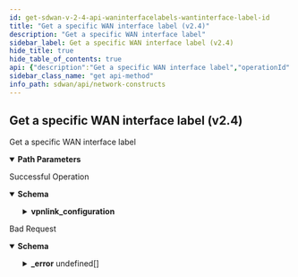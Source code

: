 ```yaml
---
id: get-sdwan-v-2-4-api-waninterfacelabels-wantinterface-label-id
title: "Get a specific WAN interface label (v2.4)"
description: "Get a specific WAN interface label"
sidebar_label: Get a specific WAN interface label (v2.4)
hide_title: true
hide_table_of_contents: true
api: {"description":"Get a specific WAN interface label","operationId":"get-sdwan-v2.4-api-waninterfacelabels-wantinterface_label_id","parameters":[{"description":"Label Id","in":"path","name":"wantinterface_label_id","required":true,"schema":{"description":"Wantinterface Label Id","type":"string"}}],"responses":{"200":{"content":{"application/json":{"schema":{"properties":{"bwc_enabled":{"description":"Bwc Enabled","type":"boolean"},"description":{"description":"Description: Size(max = 256, message = PATHGROUP_INVALID_DESCRIPTION, min = 0) ","type":"string"},"id":{"description":"Id","type":"string"},"label":{"description":"Label: Pattern(message = INVALID_INTERFACE_LABEL, regexp = (public|private)-(([1-9])|([1-2][0-9])|(3[0-2])|(100[0-9]))) ","type":"string"},"lqm_enabled":{"description":"Lqm Enabled","type":"boolean"},"name":{"description":"Name: Size(max = 128, message = PATHGROUP_INVALID_NAME, min = 0) ","type":"string"},"tags":{"description":"Tags: ListString(allowDuplicate = false, allowEmpty = true, allowNull = true, length = 128, listMaxSize = 10, error = INVALID_TAG: Maximum 10 Unique tags of length 1024 each are allowed, noTrim = false, regex = [^,\\\\s]+, required = false) ","items":{"description":"Tags","type":"string"},"type":"array"},"use_for_application_reachability_probes":{"description":"Use For Application Reachability Probes: Valid ","type":"boolean"},"use_for_controller_connections":{"description":"Use For Controller Connections: Valid ","type":"boolean"},"use_lqm_for_non_hub_paths":{"description":"Use Lqm For Non Hub Paths","type":"boolean"},"vpnlink_configuration":{"description":"Vpnlink Configuration: Valid ","properties":{"keep_alive_failure_count":{"description":"Keep Alive Failure Count: NotNull(error = VPNLINK_CONFIG_INVALID_KEEP_ALIVE_FAILURE_COUNT: VPN Link keep alive failure count must be between 3 and 30.) Range(max = 30L, error = VPNLINK_CONFIG_INVALID_KEEP_ALIVE_FAILURE_COUNT: VPN Link keep alive failure count must be between 3 and 30., min = 3L) ","type":"integer"},"keep_alive_interval":{"description":"Keep Alive Interval: NotNull(error = VPNLINK_CONFIG_INVALID_KEEP_ALIVE_INTERVAL: VPN Link keep alive interval must be between 100ms-1740,000ms.) Range(max = 1740000L, error = VPNLINK_CONFIG_INVALID_KEEP_ALIVE_INTERVAL: VPN Link keep alive interval must be between 100ms-1740,000ms., min = 100L) ","type":"integer"}},"required":["keep_alive_failure_count","keep_alive_interval"]}}}}},"description":"Successful Operation"},"400":{"content":{"application/json":{"example":{"value":{"_error":[{"code":"WAN_INTERFACE_LABEL_NOT_FOUND"}]}},"schema":{"properties":{"_error":{"items":{"properties":{"code":{"type":"string"},"message":{"type":"string"}}},"type":"array"}}}}},"description":"Bad Request"}},"tags":["Network Constructs"],"method":"get","path":"/sdwan/v2.4/api/waninterfacelabels/{wantinterface_label_id}","servers":[{"url":"https://api.sase.paloaltonetworks.com"}],"info":{"contact":{},"description":"List of APIs used to manage Network constructs in Prisma SD-WAN like WAN Networks, LAN Networks, Circuit labels, and Network Contexts. All these are used to define a circuit and create policies.","title":"Network Constructs","version":"Latest"},"postman":{"name":"Get a specific WAN interface label (v2.4)","description":{"content":"Get a specific WAN interface label","type":"text/plain"},"url":{"path":["sdwan","v2.4","api","waninterfacelabels",":wantinterface_label_id"],"host":["{{baseUrl}}"],"query":[],"variable":[{"disabled":false,"description":{"content":"(Required) Label Id","type":"text/plain"},"type":"any","value":"","key":"wantinterface_label_id"}]},"header":[{"key":"Accept","value":"application/json"}],"method":"GET"}}
sidebar_class_name: "get api-method"
info_path: sdwan/api/network-constructs
---
```



## Get a specific WAN interface label (v2.4)



Get a specific WAN interface label

<details style={{"marginBottom":"1rem"}} data-collapsed={false} open={true}><summary style={{}}><strong>Path Parameters</strong></summary><div><ul><ParamsItem className={"paramsItem"} param={{"description":"Label Id","in":"path","name":"wantinterface_label_id","required":true,"schema":{"description":"Wantinterface Label Id","type":"string"}}}></ParamsItem></ul></div></details><div><ApiTabs><TabItem label={"200"} value={"200"}><div>

Successful Operation

</div><div><MimeTabs groupId={"mime-type"}><TabItem label={"application/json"} value={"application/json"}><SchemaTabs groupId={"schema-tabs"}><TabItem label={"Schema"} value={"Schema"}><details style={{}} data-collapsed={false} open={true}><summary style={{"textAlign":"left"}}><strong>Schema</strong></summary><div style={{"textAlign":"left","marginLeft":"1rem"}}></div><ul style={{"marginLeft":"1rem"}}><SchemaItem collapsible={false} name={"bwc_enabled"} required={false} schemaDescription={"Bwc Enabled"} schemaName={"boolean"} qualifierMessage={undefined} defaultValue={undefined}></SchemaItem><SchemaItem collapsible={false} name={"description"} required={false} schemaDescription={"Description: Size(max = 256, message = PATHGROUP_INVALID_DESCRIPTION, min = 0) "} schemaName={"string"} qualifierMessage={undefined} defaultValue={undefined}></SchemaItem><SchemaItem collapsible={false} name={"id"} required={false} schemaDescription={"Id"} schemaName={"string"} qualifierMessage={undefined} defaultValue={undefined}></SchemaItem><SchemaItem collapsible={false} name={"label"} required={false} schemaDescription={"Label: Pattern(message = INVALID_INTERFACE_LABEL, regexp = (public|private)-(([1-9])|([1-2][0-9])|(3[0-2])|(100[0-9]))) "} schemaName={"string"} qualifierMessage={undefined} defaultValue={undefined}></SchemaItem><SchemaItem collapsible={false} name={"lqm_enabled"} required={false} schemaDescription={"Lqm Enabled"} schemaName={"boolean"} qualifierMessage={undefined} defaultValue={undefined}></SchemaItem><SchemaItem collapsible={false} name={"name"} required={false} schemaDescription={"Name: Size(max = 128, message = PATHGROUP_INVALID_NAME, min = 0) "} schemaName={"string"} qualifierMessage={undefined} defaultValue={undefined}></SchemaItem><SchemaItem collapsible={false} name={"tags"} required={false} schemaDescription={"Tags: ListString(allowDuplicate = false, allowEmpty = true, allowNull = true, length = 128, listMaxSize = 10, error = INVALID_TAG: Maximum 10 Unique tags of length 1024 each are allowed, noTrim = false, regex = [^,\\\\s]+, required = false) "} schemaName={"string[]"} qualifierMessage={undefined} defaultValue={undefined}></SchemaItem><SchemaItem collapsible={false} name={"use_for_application_reachability_probes"} required={false} schemaDescription={"Use For Application Reachability Probes: Valid "} schemaName={"boolean"} qualifierMessage={undefined} defaultValue={undefined}></SchemaItem><SchemaItem collapsible={false} name={"use_for_controller_connections"} required={false} schemaDescription={"Use For Controller Connections: Valid "} schemaName={"boolean"} qualifierMessage={undefined} defaultValue={undefined}></SchemaItem><SchemaItem collapsible={false} name={"use_lqm_for_non_hub_paths"} required={false} schemaDescription={"Use Lqm For Non Hub Paths"} schemaName={"boolean"} qualifierMessage={undefined} defaultValue={undefined}></SchemaItem><SchemaItem collapsible={true} className={"schemaItem"}><details style={{}}><summary style={{}}><strong>vpnlink_configuration</strong><span style={{"opacity":"0.6"}}> </span></summary><div style={{"marginLeft":"1rem"}}><div style={{"marginTop":".5rem","marginBottom":".5rem"}}>

Vpnlink Configuration: Valid 

</div><SchemaItem collapsible={false} name={"keep_alive_failure_count"} required={false} schemaDescription={"Keep Alive Failure Count: NotNull(error = VPNLINK_CONFIG_INVALID_KEEP_ALIVE_FAILURE_COUNT: VPN Link keep alive failure count must be between 3 and 30.) Range(max = 30L, error = VPNLINK_CONFIG_INVALID_KEEP_ALIVE_FAILURE_COUNT: VPN Link keep alive failure count must be between 3 and 30., min = 3L) "} schemaName={"integer"} qualifierMessage={undefined} defaultValue={undefined}></SchemaItem><SchemaItem collapsible={false} name={"keep_alive_interval"} required={false} schemaDescription={"Keep Alive Interval: NotNull(error = VPNLINK_CONFIG_INVALID_KEEP_ALIVE_INTERVAL: VPN Link keep alive interval must be between 100ms-1740,000ms.) Range(max = 1740000L, error = VPNLINK_CONFIG_INVALID_KEEP_ALIVE_INTERVAL: VPN Link keep alive interval must be between 100ms-1740,000ms., min = 100L) "} schemaName={"integer"} qualifierMessage={undefined} defaultValue={undefined}></SchemaItem></div></details></SchemaItem></ul></details></TabItem><TabItem label={"Example (from schema)"} value={"Example (from schema)"}><ResponseSamples responseExample={"{\n  \"bwc_enabled\": true,\n  \"description\": \"string\",\n  \"id\": \"string\",\n  \"label\": \"string\",\n  \"lqm_enabled\": true,\n  \"name\": \"string\",\n  \"tags\": [\n    \"string\"\n  ],\n  \"use_for_application_reachability_probes\": true,\n  \"use_for_controller_connections\": true,\n  \"use_lqm_for_non_hub_paths\": true,\n  \"vpnlink_configuration\": {\n    \"keep_alive_failure_count\": 0,\n    \"keep_alive_interval\": 0\n  }\n}"} language={"json"}></ResponseSamples></TabItem></SchemaTabs></TabItem></MimeTabs></div></TabItem><TabItem label={"400"} value={"400"}><div>

Bad Request

</div><div><MimeTabs groupId={"mime-type"}><TabItem label={"application/json"} value={"application/json"}><SchemaTabs groupId={"schema-tabs"}><TabItem label={"Schema"} value={"Schema"}><details style={{}} data-collapsed={false} open={true}><summary style={{"textAlign":"left"}}><strong>Schema</strong></summary><div style={{"textAlign":"left","marginLeft":"1rem"}}></div><ul style={{"marginLeft":"1rem"}}><SchemaItem collapsible={true} className={"schemaItem"}><details style={{}}><summary style={{}}><strong>_error</strong><span style={{"opacity":"0.6"}}> undefined[]</span></summary><div style={{"marginLeft":"1rem"}}><SchemaItem collapsible={false} name={"code"} required={false} schemaDescription={undefined} schemaName={"string"} qualifierMessage={undefined} defaultValue={undefined}></SchemaItem><SchemaItem collapsible={false} name={"message"} required={false} schemaDescription={undefined} schemaName={"string"} qualifierMessage={undefined} defaultValue={undefined}></SchemaItem></div></details></SchemaItem></ul></details></TabItem><TabItem label={"Example (from schema)"} value={"Example (from schema)"}><ResponseSamples responseExample={"{\n  \"_error\": [\n    {\n      \"code\": \"string\",\n      \"message\": \"string\"\n    }\n  ]\n}"} language={"json"}></ResponseSamples></TabItem><TabItem label={"Example"} value={"Example"}><ResponseSamples responseExample={"{\n  \"value\": {\n    \"_error\": [\n      {\n        \"code\": \"WAN_INTERFACE_LABEL_NOT_FOUND\"\n      }\n    ]\n  }\n}"} language={"json"}></ResponseSamples></TabItem></SchemaTabs></TabItem></MimeTabs></div></TabItem></ApiTabs></div>
      